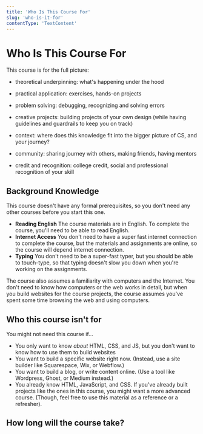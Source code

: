 ```yaml
---
title: 'Who Is This Course For'
slug: 'who-is-it-for'
contentType: 'TextContent'
---
```


# Who Is This Course For

This course is for the full picture:

- theoretical underpinning: what's happening under the hood
- practical application: exercises, hands-on projects
- problem solving: debugging, recognizing and solving errors
- creative projects: building projects of your own design (while having guidelines and guardrails to
  keep you on track)

- context: where does this knowledge fit into the bigger picture of CS, and your journey?
- community: sharing journey with others, making friends, having mentors
- credit and recognition: college credit, social and professional recognition of your skill

## Background Knowledge

This course doesn't have any formal prerequisites, so you don't need any other courses before you
start this one.

- **Reading English** The course materials are in English. To complete the course, you'll need to be
  able to read English.
- **Internet Access** You don't need to have a super fast internet connection to complete the
  course, but the materials and assignments are online, so the course will depend internet
  connection.
- **Typing** You don't need to be a super-fast typer, but you should be able to touch-type, so that
  typing doesn't slow you down when you're working on the assignments.

The course also assumes a familiarity with computers and the Internet. You don't need to know how
computers or the web works in detail, but when you build websites for the course projects, the
course assumes you've spent some time browsing the web and using computers.

## Who this course isn't for

You might not need this course if...

- You only want to know _about_ HTML, CSS, and JS, but you don't want to know how to use them to
  build websites
- You want to build a specific website right now. (Instead, use a site builder like Squarespace,
  Wix, or Webflow.)
- You want to build a blog, or write content online. (Use a tool like Wordpress, Ghost, or Medium
  instead.)
- You already know HTML, JavaScript, and CSS. If you've already built projects like the ones in this
  course, you might want a more advanced course. (Though, feel free to use this material as a
  reference or a refresher).

## How long will the course take?
